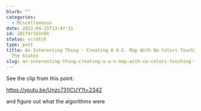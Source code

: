 ```yaml
---
blurb: ""
categories:
  - Miscellaneous
date: 2022-04-25T13:47:11
id: 28if4r3d1n6h
status: scratch
type: post
title: An Interesting Thing - Creating A U.S. Map With No Colors Touching For
  The States
slug: an-interesting-thing-creating-a-u-s-map-with-no-colors-touching-for-the-states--28if4r3d1n6h
---
```


See the clip from this point:

https://youtu.be/Unzc731iCUY?t=2342

and figure out what the algorithms were

